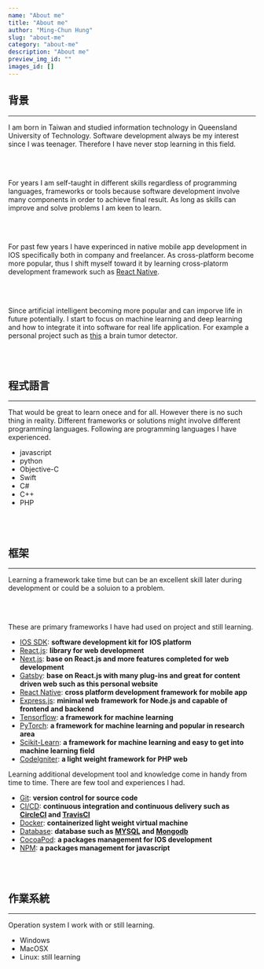 ```yaml
---
name: "About me"
title: "About me"
author: "Ming-Chun Hung"
slug: "about-me"
category: "about-me"
description: "About me"
preview_img_id: ""
images_id: []
---
```


## 背景

---

I am born in Taiwan and studied information technology in Queensland
University of Technology. Software development always be my interest
since I was teenager. Therefore I have never stop learning in this field.

<br />
<br />

For years I am self-taught in different skills regardless of programming languages,
frameworks or tools because software development involve many components
in order to achieve final result. As long as skills can improve and solve problems
I am keen to learn.

<br />
<br />

For past few years I have experinced in native mobile app development
in IOS specifically both in company and freelancer. As cross-platform become
more popular, thus I shift myself toward it by learning cross-platorm development
framework such as [React Native](https://reactnative.dev/).

<br />
<br />

Since artificial intelligent becoming more popular and can imporve life in future
potentially. I start to focus on machine learning and deep learning and how to integrate
it into software for real life application. For example a personal project such as
[this](https://braintumordetectorapp.streamlit.app/) a brain tumor detector.

<br />
<br />

## 程式語言

---

That would be great to learn onece and for all. However there is no such thing in reality.
Different frameworks or solutions might involve different programming languages. Following are
programming languages I have experienced.

- javascript
- python
- Objective-C
- Swift
- C#
- C++
- PHP

<br />
<br />

## 框架

---

Learning a framework take time but can be an excellent skill later during development or
could be a soluion to a problem.

<br />
<br />

These are primary frameworks I have had used on project and still learning.

- [IOS SDK](https://en.wikipedia.org/wiki/IOS_SDK): **software development kit for IOS platform**
- [React.js](https://react.dev/): **library for web development**
- [Next.js](https://nextjs.org/): **base on React.js and more features completed for web development**
- [Gatsby](https://www.gatsbyjs.com/): **base on React.js with many plug-ins and great for content driven web
  such as this personal website**
- [React Native](https://reactnative.dev/): **cross platform development framework for mobile app**
- [Express.js](https://expressjs.com/): **minimal web framework for Node.js and capable of frontend and backend**
- [Tensorflow](https://www.tensorflow.org/): **a framework for machine learning**
- [PyTorch](https://pytorch.org/): **a framework for machine learning and popular in research area**
- [Scikit-Learn](https://scikit-learn.org/stable/): **a framework for machine learning and easy to get into machine learning field**
- [Codelgniter](https://www.codeigniter.com/): **a light weight framework for PHP web**

Learning additional development tool and knowledge come in handy from time to time.
There are few tool and experiences I had.

- [Git](https://git-scm.com/book/en/v2/Getting-Started-About-Version-Control): **version control for source code**
- [CI/CD](https://en.wikipedia.org/wiki/CI/CD): **continuous integration and continuous delivery such as
  [CircleCI](https://circleci.com/) and [TravisCI](https://www.travis-ci.com/)**
- [Docker](https://www.docker.com/): **containerized light weight virtual machine**
- [Database](https://en.wikipedia.org/wiki/Database): **database such as [MYSQL](https://www.mysql.com/) and
  [Mongodb](https://www.mongodb.com/)**
- [CocoaPod](https://cocoapods.org/): **a packages management for IOS development**
- [NPM](https://www.npmjs.com/): **a packages management for javascript**

<br />
<br />

## 作業系統

---

Operation system I work with or still learning.

- Windows
- MacOSX
- Linux: still learning

<br />
<br />
